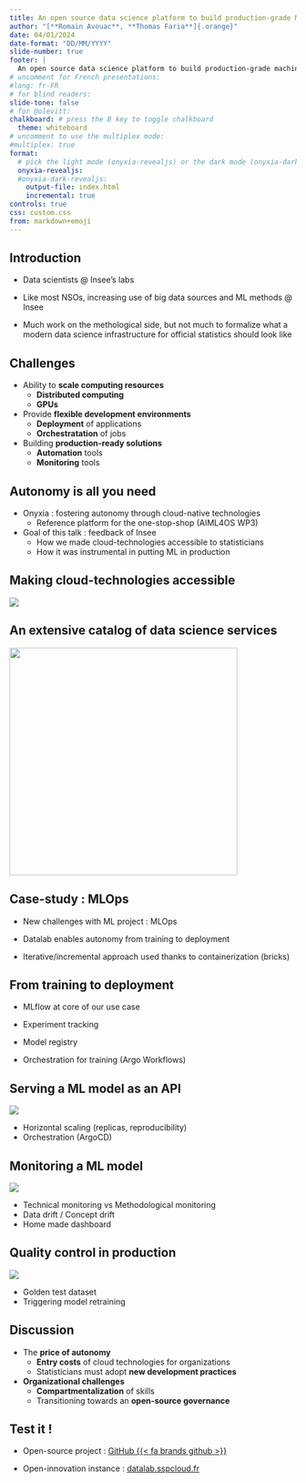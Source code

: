 ```yaml
---
title: An open source data science platform to build production-grade ML projects
author: "[**Romain Avouac**, **Thomas Faria**]{.orange}"
date: 04/01/2024
date-format: "DD/MM/YYYY"
slide-number: true
footer: |
  An open source data science platform to build production-grade machine learning projects
# uncomment for French presentations:
#lang: fr-FR
# for blind readers:
slide-tone: false
# for @olevitt:
chalkboard: # press the B key to toggle chalkboard
  theme: whiteboard
# uncomment to use the multiplex mode:
#multiplex: true
format:
  # pick the light mode (onyxia-revealjs) or the dark mode (onyxia-dark-revealjs)
  onyxia-revealjs:
  #onyxia-dark-revealjs:
    output-file: index.html
    incremental: true
controls: true
css: custom.css
from: markdown+emoji
---
```


## Introduction

- Data scientists @ Insee's labs

- Like most NSOs, increasing use of big data sources and ML methods @ Insee

- Much work on the methological side, but not much to formalize what a modern data science infrastructure for official statistics should look like 

## Challenges

- Ability to [**scale computing resources**]{.orange}
  - [**Distributed computing**]{.blue2}
  - [**GPUs**]{.blue2}

- Provide [**flexible development environments**]{.orange}
  - [**Deployment**]{.blue2} of applications
  - [**Orchestratation**]{.blue2} of jobs

- Building [**production-ready solutions**]{.orange}
  - [**Automation**]{.blue2} tools
  - [**Monitoring**]{.blue2} tools

## Autonomy is all you need

- Onyxia : fostering autonomy through cloud-native technologies
  - Reference platform for the one-stop-shop (AIML4OS WP3)

- Goal of this talk : feedback of Insee
  - How we made cloud-technologies accessible to statisticians
  - How it was instrumental in putting ML in production

## Making cloud-technologies accessible

![](img/onyxia-components.png){fig-align="center"}

## An extensive catalog of data science services

![](img/onyxia-catalog.png){height="400" fig-align="center"}

## Case-study : MLOps

- New challenges with ML project : MLOps

- Datalab enables autonomy from training to deployment

- Iterative/incremental approach used thanks to containerization (bricks)

## From training to deployment

- MLflow at core of our use case

- Experiment tracking

- Model registry

- Orchestration for training (Argo Workflows)

## Serving a ML model as an API

![](img/api-datalab.png){fig-align="center"}

- Horizontal scaling (replicas, reproducibility)
- Orchestration (ArgoCD)

## Monitoring a ML model

![](img/monitoring-datalab.png){fig-align="center"}

- Technical monitoring vs Methodological monitoring
- Data drift / Concept drift 
- Home made dashboard

## Quality control in production

![](img/annotation-datalab.png){fig-align="center"}

- Golden test dataset
- Triggering model retraining

## Discussion

- The [**price of autonomy**]{.orange}
  - [**Entry costs**]{.blue2} of cloud technologies for organizations
  - Statisticians must adopt [**new development practices**]{.blue2}

- [**Organizational challenges**]{.orange}
  - [**Compartmentalization**]{.blue2} of skills
  - Transitioning towards an [**open-source governance**]{.blue2}

## Test it !

- Open-source project : [GitHub {{< fa brands github >}}](https://github.com/InseeFrLab/onyxia)

- Open-innovation instance : [datalab.sspcloud.fr](https://datalab.sspcloud.fr/)
